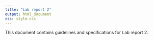 ```yaml
---
title: "Lab report 2"
output: html_document
css: style.css
---
```


This document contains guidelines and specifications for Lab report 2.

